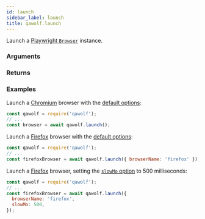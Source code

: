 ```yaml
---
id: launch
sidebar_label: launch
title: qawolf.launch
---
```



<Syntax code="launch([options={}])" />

Launch a [Playwright `Browser`](https://github.com/microsoft/playwright/blob/master/docs/api.md#class-browser) instance.

### Arguments

<ArgumentLaunch />

### Returns

<ReturnBrowser />

### Examples

Launch a [Chromium](https://www.chromium.org/Home) browser with the [default options](https://github.com/microsoft/playwright/blob/master/docs/api.md#browsertypelaunchoptions):

```js
const qawolf = require('qawolf');
// ...
const browser = await qawolf.launch();
```

Launch a [Firefox](https://www.mozilla.org/en-US/firefox/new) browser with the [default options](https://github.com/microsoft/playwright/blob/master/docs/api.md#browsertypelaunchoptions):

```js
const qawolf = require('qawolf');
// ...
const firefoxBrowser = await qawolf.launch({ browserName: 'firefox' });
```

Launch a [Firefox](https://www.mozilla.org/en-US/firefox/new) browser, setting the [`slowMo` option](https://github.com/microsoft/playwright/blob/master/docs/api.md#browsertypelaunchoptions) to 500 milliseconds:

```js
const qawolf = require('qawolf');
// ...
const firefoxBrowser = await qawolf.launch({
  browserName: 'firefox',
  slowMo: 500,
});
```
